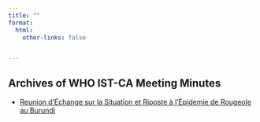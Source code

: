 ```yaml
---
title: ""
format: 
  html:
    other-links: false


---
```


## Archives of WHO IST-CA Meeting Minutes


- [Reunion d'Échange sur la Situation et Riposte à l'Épidemie de Rougeole au Burundi](meeting_report.qmd)
